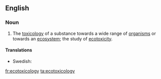 ==English==

===Noun===
{{wikipedia}}
{{en-noun|-}}

# The [[toxicology]] of a substance towards a wide range of [[organism]]s or towards an [[ecosystem]]; the study of [[ecotoxicity]].

====Translations====
{{trans-top|branch of science}}
* Swedish: {{t|sv|ekotoxikologi|c}}
{{trans-mid}}
{{trans-bottom}}

[[fr:ecotoxicology]]
[[ta:ecotoxicology]]